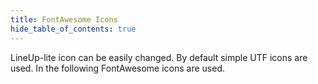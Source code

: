 ```yaml
---
title: FontAwesome Icons
hide_table_of_contents: true
---
```


LineUp-lite icon can be easily changed. By default simple UTF icons are used. In the following FontAwesome icons are used.


<CodeSandboxExample name="fontawesome" />
